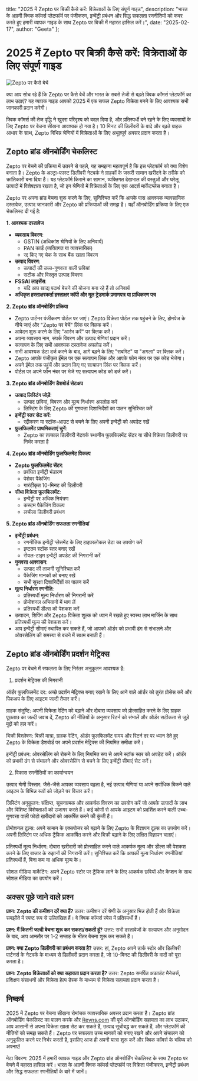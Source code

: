   title: "2025 में Zepto पर बिक्री कैसे करें: विक्रेताओं के लिए संपूर्ण गाइड",
  description: "भारत के अग्रणी क्विक कॉमर्स प्लेटफॉर्म पर पंजीकरण, इन्वेंट्री प्रबंधन और सिद्ध सफलता रणनीतियों को कवर करते हुए हमारी व्यापक गाइड के साथ Zepto पर बिक्री में महारत हासिल करें।",
  date: "2025-02-17",
  author: "Geeta"
};

# 2025 में Zepto पर बिक्री कैसे करें: विक्रेताओं के लिए संपूर्ण गाइड

![Zepto पर कैसे बेचें](/images/blog/how-to-sell-on-zepto.jpeg)

क्या आप सोच रहे हैं कि Zepto पर कैसे बेचें और भारत के सबसे तेजी से बढ़ते क्विक कॉमर्स प्लेटफॉर्म का लाभ उठाएं? यह व्यापक गाइड आपको 2025 में एक सफल Zepto विक्रेता बनने के लिए आवश्यक सभी जानकारी प्रदान करेगी।

क्विक कॉमर्स की तेज वृद्धि ने खुदरा परिदृश्य को बदल दिया है, और प्रतिस्पर्धी बने रहने के लिए व्यवसायों के लिए Zepto पर बेचना सीखना आवश्यक हो गया है। 10 मिनट की डिलीवरी के वादे और बढ़ते ग्राहक आधार के साथ, Zepto विभिन्न श्रेणियों में विक्रेताओं के लिए अभूतपूर्व अवसर प्रदान करता है।

## Zepto ब्रांड ऑनबोर्डिंग चेकलिस्ट

Zepto पर बेचने की प्रक्रिया में उतरने से पहले, यह समझना महत्वपूर्ण है कि इस प्लेटफॉर्म को क्या विशेष बनाता है। Zepto के अल्ट्रा-फास्ट डिलीवरी नेटवर्क ने ग्राहकों के जरूरी सामान खरीदने के तरीके को क्रांतिकारी बना दिया है। यह प्लेटफॉर्म किराने का सामान, व्यक्तिगत देखभाल की वस्तुओं और घरेलू उत्पादों में विशेषज्ञता रखता है, जो इन श्रेणियों में विक्रेताओं के लिए एक आदर्श मार्केटप्लेस बनाता है।

Zepto पर अपना ब्रांड बेचना शुरू करने के लिए, सुनिश्चित करें कि आपके पास आवश्यक व्यावसायिक दस्तावेज, उत्पाद जानकारी और Zepto की प्रक्रियाओं की समझ है। यहाँ ऑनबोर्डिंग प्रक्रिया के लिए एक चेकलिस्ट दी गई है:

**1. आवश्यक दस्तावेज**
* **व्यवसाय विवरण**:
    * GSTIN (अधिकांश श्रेणियों के लिए अनिवार्य)
    * PAN कार्ड (व्यक्तिगत या व्यावसायिक)
    * रद्द किए गए चेक के साथ बैंक खाता विवरण
* **उत्पाद विवरण**:
    * उत्पादों की उच्च-गुणवत्ता वाली छवियां
    * सटीक और विस्तृत उत्पाद विवरण
* **FSSAI लाइसेंस**:
    * यदि आप खाद्य पदार्थ बेचने की योजना बना रहे हैं तो अनिवार्य
* **अधिकृत हस्ताक्षरकर्ता हस्ताक्षर कॉपी और मूल ट्रेडमार्क प्रमाणपत्र या प्राधिकरण पत्र**

**2. Zepto ब्रांड ऑनबोर्डिंग प्रक्रिया**

* Zepto पार्टनर पंजीकरण पोर्टल पर जाएं। Zepto विक्रेता पोर्टल तक पहुंचने के लिए, होमपेज के नीचे जाएं और "Zepto पर बेचें" लिंक पर क्लिक करें।
* आवेदन शुरू करने के लिए "आरंभ करें" पर क्लिक करें।
* अपना व्यवसाय नाम, संपर्क विवरण और उत्पाद श्रेणियां प्रदान करें।
* सत्यापन के लिए सभी आवश्यक दस्तावेज अपलोड करें।
* सभी आवश्यक डेटा दर्ज करने के बाद, आगे बढ़ने के लिए "सबमिट" या "अगला" पर क्लिक करें।
* Zepto आपके पंजीकृत ईमेल पर एक सत्यापन लिंक और आपके फोन नंबर पर एक कोड भेजेगा।
* अपने ईमेल तक पहुंचें और प्रदान किए गए सत्यापन लिंक पर क्लिक करें।
* पोर्टल पर अपने फोन नंबर पर भेजे गए सत्यापन कोड को दर्ज करें।

**3. Zepto ब्रांड ऑनबोर्डिंग डैशबोर्ड सेटअप**

* **उत्पाद लिस्टिंग जोड़ें**:
    * उत्पाद छवियां, विवरण और मूल्य निर्धारण अपलोड करें
    * लिस्टिंग के लिए Zepto की गुणवत्ता दिशानिर्देशों का पालन सुनिश्चित करें
* **इन्वेंट्री स्तर सेट करें**:
    * रद्दीकरण या स्टॉक-आउट से बचने के लिए अपनी इन्वेंट्री को अपडेट रखें
* **फुलफिलमेंट प्राथमिकताएं चुनें**:
    * Zepto का तत्काल डिलीवरी नेटवर्क स्थानीय फुलफिलमेंट सेंटर या सीधे विक्रेता डिलीवरी पर निर्भर करता है

**4. Zepto ब्रांड ऑनबोर्डिंग फुलफिलमेंट विकल्प**

* **Zepto फुलफिलमेंट सेंटर**:
    * प्रबंधित इन्वेंट्री भंडारण
    * पेशेवर पैकेजिंग
    * गारंटीकृत 10-मिनट की डिलीवरी
* **सीधा विक्रेता फुलफिलमेंट**:
    * इन्वेंट्री पर अधिक नियंत्रण
    * कस्टम पैकेजिंग विकल्प
    * लचीला डिलीवरी प्रबंधन

**5. Zepto ब्रांड ऑनबोर्डिंग सफलता रणनीतियां**

* **इन्वेंट्री प्रबंधन**:
    * रणनीतिक इन्वेंट्री प्लेसमेंट के लिए हाइपरलोकल डेटा का उपयोग करें
    * इष्टतम स्टॉक स्तर बनाए रखें
    * रीयल-टाइम इन्वेंट्री अपडेट की निगरानी करें
* **गुणवत्ता आश्वासन**:
    * उत्पाद की ताजगी सुनिश्चित करें
    * पैकेजिंग मानकों को बनाए रखें
    * सभी सुरक्षा दिशानिर्देशों का पालन करें
* **मूल्य निर्धारण रणनीति**:
    * प्रतिस्पर्धी मूल्य निर्धारण की निगरानी करें
    * प्रोमोशनल अभियानों में भाग लें
    * प्रतिस्पर्धी डील्स की पेशकश करें
* उत्पादन, शिपिंग और Zepto विक्रेता शुल्क को ध्यान में रखते हुए स्वस्थ लाभ मार्जिन के साथ प्रतिस्पर्धी मूल्य की पेशकश करें।
* आप इन्वेंट्री सीमाएं स्थापित कर सकते हैं, जो आपको ऑर्डर को प्रभावी ढंग से संभालने और ओवरसेलिंग की समस्या से बचने में सक्षम बनाती हैं।

## Zepto ब्रांड ऑनबोर्डिंग प्रदर्शन मेट्रिक्स

Zepto पर बेचने में सफलता के लिए निरंतर अनुकूलन आवश्यक है:

1. प्रदर्शन मेट्रिक्स की निगरानी

ऑर्डर फुलफिलमेंट दर: अच्छे प्रदर्शन मेट्रिक्स बनाए रखने के लिए आने वाले ऑर्डर को तुरंत प्रोसेस करें और पिकअप के लिए आइटम जल्दी तैयार करें।

ग्राहक संतुष्टि: अपनी विक्रेता रेटिंग को बढ़ाने और दोबारा व्यवसाय को प्रोत्साहित करने के लिए ग्राहक पूछताछ का जल्दी जवाब दें, Zepto की नीतियों के अनुसार रिटर्न को संभालें और ऑर्डर सटीकता से जुड़े मुद्दों को हल करें।

बिक्री विश्लेषण: बिक्री मात्रा, ग्राहक रेटिंग, ऑर्डर फुलफिलमेंट समय और रिटर्न दर पर ध्यान देते हुए Zepto के विक्रेता डैशबोर्ड पर अपने प्रदर्शन मेट्रिक्स की नियमित समीक्षा करें।

इन्वेंट्री प्रबंधन: ओवरसेलिंग को रोकने के लिए नियमित रूप से अपने स्टॉक स्तर को अपडेट करें। ऑर्डर को प्रभावी ढंग से संभालने और ओवरसेलिंग से बचने के लिए इन्वेंट्री सीमाएं सेट करें।

2. विकास रणनीतियों का कार्यान्वयन

उत्पाद श्रेणी विस्तार: जैसे-जैसे आपका व्यवसाय बढ़ता है, नई उत्पाद श्रेणियां या अपने सर्वाधिक बिकने वाले आइटम के विभिन्न रूपों को जोड़ने पर विचार करें।

लिस्टिंग अनुकूलन: संक्षिप्त, सूचनात्मक और आकर्षक विवरण का उपयोग करें जो आपके उत्पादों के लाभ और विशिष्ट विशेषताओं को उजागर करते हैं। कई कोणों से आपके आइटम को प्रदर्शित करने वाली उच्च-गुणवत्ता वाली फोटो खरीदारों को आकर्षित करने की कुंजी हैं।

प्रोमोशनल टूल्स: अपने सामान के एक्सपोजर को बढ़ाने के लिए Zepto के विज्ञापन टूल्स का उपयोग करें। अपनी लिस्टिंग पर अधिक ट्रैफिक आकर्षित करने और बिक्री बढ़ाने के लिए लक्षित विज्ञापन चलाएं।

प्रतिस्पर्धी मूल्य निर्धारण: दोबारा खरीदारी को प्रोत्साहित करने वाले आकर्षक मूल्य और डील्स की पेशकश करने के लिए बाजार के रुझानों की निगरानी करें। सुनिश्चित करें कि आपकी मूल्य निर्धारण रणनीतियां प्रतिस्पर्धी हैं, बिना कम या अधिक मूल्य के।

सोशल मीडिया मार्केटिंग: अपने Zepto स्टोर पर ट्रैफिक लाने के लिए आकर्षक छवियों और कैप्शन के साथ सोशल मीडिया का उपयोग करें।

## अक्सर पूछे जाने वाले प्रश्न

**प्रश्न: Zepto की कमीशन दरें क्या हैं?**
उत्तर: कमीशन दरें श्रेणी के अनुसार भिन्न होती हैं और विक्रेता समझौते में स्पष्ट रूप से उल्लिखित हैं। वे क्विक कॉमर्स स्पेस में प्रतिस्पर्धी हैं।

**प्रश्न: मैं कितनी जल्दी बेचना शुरू कर सकता/सकती हूं?**
उत्तर: सभी दस्तावेजों के सत्यापन और अनुमोदन के बाद, आप आमतौर पर 1-2 सप्ताह के भीतर बेचना शुरू कर सकते हैं।

**प्रश्न: क्या Zepto डिलीवरी का प्रबंधन करता है?**
उत्तर: हां, Zepto अपने डार्क स्टोर और डिलीवरी पार्टनर्स के नेटवर्क के माध्यम से डिलीवरी प्रदान करता है, जो 10-मिनट की डिलीवरी के वादों को पूरा करता है।

**प्रश्न: Zepto विक्रेताओं को क्या सहायता प्रदान करता है?**
उत्तर: Zepto समर्पित अकाउंट मैनेजर्स, प्रशिक्षण संसाधनों और विक्रेता हेल्प डेस्क के माध्यम से विक्रेता सहायता प्रदान करता है।

## निष्कर्ष

2025 में Zepto पर बेचना सीखना रोमांचक व्यावसायिक अवसर प्रदान करता है। Zepto ब्रांड ऑनबोर्डिंग चेकलिस्ट का पालन करके और [Revns.com](https://www.revns.com/demo) की पूर्ण ऑनबोर्डिंग सहायता का लाभ उठाकर, आप आसानी से अपना विक्रेता खाता सेट कर सकते हैं, उत्पाद सूचीबद्ध कर सकते हैं, और प्लेटफॉर्म की नीतियों को समझ सकते हैं। Zepto पर सफलता उच्च मानकों को बनाए रखने और अपने संचालन को अनुकूलित करने पर निर्भर करती है, इसलिए आज ही अपनी यात्रा शुरू करें और क्विक कॉमर्स के भविष्य को अपनाएं!

मेटा विवरण: 2025 में हमारी व्यापक गाइड और Zepto ब्रांड ऑनबोर्डिंग चेकलिस्ट के साथ Zepto पर बेचने में महारत हासिल करें। भारत के अग्रणी क्विक कॉमर्स प्लेटफॉर्म पर विक्रेता पंजीकरण, इन्वेंट्री प्रबंधन और सिद्ध सफलता रणनीतियों के बारे में जानें।